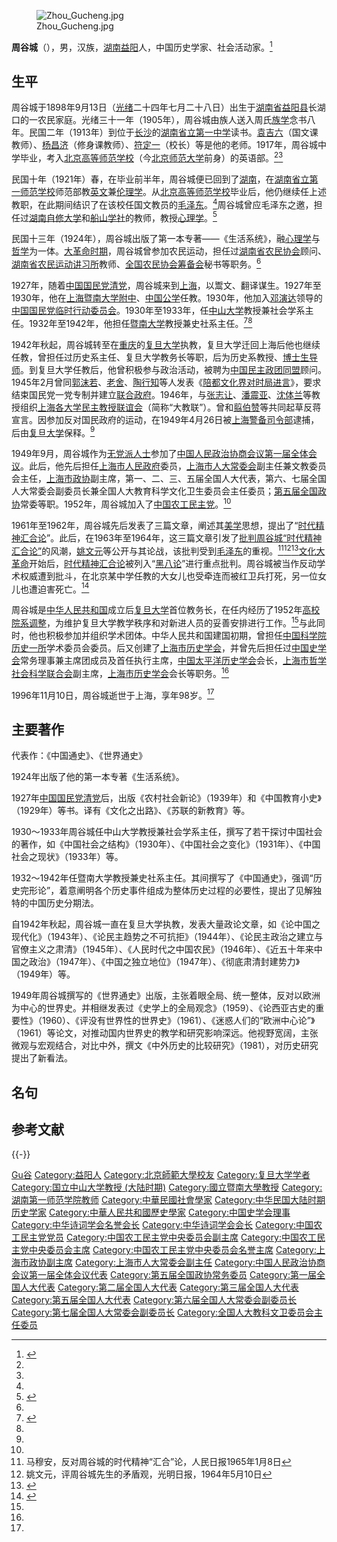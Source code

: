 [[File:Zhou_Gucheng.jpg|thumb]]

'''周谷城'''（{{bd|1898年|9月13日|1996年|11月10日|catIdx=Zhou周}}），男，汉族，[[湖南省|湖南]][[益阳县|益阳]]人，中国历史学家、社会活动家。<ref name=zs>{{Cite web |url=http://gjs.sysu.edu.cn/zsdxxs/ms/10168.htm |title=周谷城教授 |work=中山大学校史 |access-date=2012-05-23 |archive-url=https://web.archive.org/web/20120907182017/http://gjs.sysu.edu.cn/zsdxxs/ms/10168.htm |archive-date=2012-09-07 |dead-url=yes }}</ref>

== 生平 ==
周谷城于1898年9月13日（[[光绪|光绪]]二十四年七月二十八日）出生于[[湖南省|湖南省]][[益阳县|益阳县]]长湖口的一农民家庭。光绪三十一年（1905年），周谷城由族人送入周氏[[族学|族学]]念书八年。民国二年（1913年）到位于[[长沙|长沙]]的[[湖南省立第一中学|湖南省立第一中学]]读书。[[袁吉六|袁吉六]]（国文课教师）、[[杨昌济|杨昌济]]（修身课教师）、[[符定一|符定一]]（校长）等是他的老师。1917年，周谷城中学毕业，考入[[北京高等师范学校|北京高等师范学校]]（今[[北京师范大学|北京师范大学]]前身）的英语部。<ref name=shdx/><ref name=zs/>

民国十年（1921年）春，在毕业前半年，周谷城便已回到了[[湖南|湖南]]，在[[湖南省立第一师范学校|湖南省立第一师范学校]]师范部教[[英文|英文]]兼[[伦理学|伦理学]]。从[[北京高等师范学校|北京高等师范学校]]毕业后，他仍继续任上述教职，在此期间结识了在该校任国文教员的[[毛泽东|毛泽东]]。<ref name=zs/>周谷城曾应毛泽东之邀，担任过[[湖南自修大学|湖南自修大学]]和[[船山学社|船山学社]]的教师，教授[[心理学|心理学]]。<ref name=shdx>{{Cite web|url=http://theory.people.com.cn/GB/40552/3753862.html|title=史海丹心周谷城|work=人民网|date=2005-10-10|access-date=2012-05-23|archive-url=https://web.archive.org/web/20090805210914/http://theory.people.com.cn/GB/40552/3753862.html|archive-date=2009-08-05|dead-url=yes}}</ref>

民国十三年（1924年），周谷城出版了第一本专著——《生活系统》，融[[心理学|心理学]]与[[哲学|哲学]]为一体。[[大革命时期|大革命时期]]，周谷城曾参加农民运动，担任过[[湖南省农民协会|湖南省农民协会]]顾问、[[湖南省农民运动讲习所|湖南省农民运动讲习所]]教师、[[全国农民协会筹备会|全国农民协会筹备会]]秘书等职务。<ref name=zs/>

1927年，随着[[中国国民党清党|中国国民党清党]]，周谷城来到[[上海|上海]]，以鬻文、翻译谋生。1927年至1930年，他在[[上海|上海]][[暨南大学附中|暨南大学附中]]、[[中国公学|中国公学]]任教。1930年，他加入[[邓演达|邓演达]]领导的[[中国国民党临时行动委员会|中国国民党临时行动委员会]]。1930年至1933年，任[[中山大学|中山大学]]教授兼社会学系主任。1932年至1942年，他担任[[暨南大学|暨南大学]]教授兼史社系主任。<ref>{{Cite web |url=http://cpc.people.com.cn/GB/7301976.html |title=周谷城 |work=中国共产党新闻网 |accessdate=2012-05-23 |archive-date=2016-03-04 |archive-url=https://web.archive.org/web/20160304071302/http://cpc.people.com.cn/GB/7301976.html |dead-url=no }}</ref><ref name=zs/>

1942年秋起，周谷城转至在[[重庆|重庆]]的[[复旦大学|复旦大学]]执教，复旦大学迁回上海后他也继续任教，曾担任过历史系主任、复旦大学教务长等职，后为历史系教授、[[博士生导师|博士生导师]]。到复旦大学任教后，他曾积极参与政治活动，被聘为[[中国民主政团同盟|中国民主政团同盟]]顾问。1945年2月曾同[[郭沫若|郭沫若]]、[[老舍|老舍]]、[[陶行知|陶行知]]等人发表《[[陪都文化界对时局进言|陪都文化界对时局进言]]》，要求结束国民党一党专制并建立[[联合政府|联合政府]]。1946年，与[[张志让|张志让]]、[[潘震亚|潘震亚]]、[[沈体兰|沈体兰]]等教授组织[[上海各大学民主教授联谊会|上海各大学民主教授联谊会]]（简称“大教联”）。曾和[[翦伯赞|翦伯赞]]等共同起草反蒋宣言。因参加反对国民政府的运动，在1949年4月26日被[[上海警备司令部|上海警备司令部]]逮捕，后由[[复旦大学|复旦大学]]保释。<ref name=fdr/>

1949年9月，周谷城作为[[无党派人士|无党派人士]]参加了[[中国人民政治协商会议第一届全体会议|中国人民政治协商会议第一届全体会议]]。此后，他先后担任[[上海市人民政府|上海市人民政府]]委员，[[上海市人民代表大会|上海市人大常委会]]副主任兼文教委员会主任，[[上海市政协|上海市政协]]副主席，第一、二、三、五届全国人大代表，第六、七届全国人大常委会副委员长兼全国人大教育科学文化卫生委员会主任委员；[[第五届全国政协|第五届全国政协]]常委等职。1952年，周谷城加入了[[中国农工民主党|中国农工民主党]]。<ref name=zs/>

1961年至1962年，周谷城先后发表了三篇文章，阐述其[[美学|美学]]思想，提出了“[[时代精神汇合论|时代精神汇合论]]”。此后，在1963年至1964年，这三篇文章引发了[[时代精神汇合论|批判周谷城“时代精神汇合论”]]的风潮，[[姚文元|姚文元]]等公开与其论战，该批判受到[[毛泽东|毛泽东]]的重视。<ref>马穆安，反对周谷城的时代精神“汇合”论，人民日报1965年1月8日</ref><ref>姚文元，评周谷城先生的矛盾观，光明日报，1964年5月10日</ref><ref>{{Cite web |url=http://www.people.com.cn/GB/shizheng/8198/30446/30450/2210088.html |title=毛泽东与《光明日报》（上） |work=中国共产党新闻网 |author=穆欣 |accessdate=2012-05-23 |archive-date=2016-03-04 |archive-url=https://web.archive.org/web/20160304091417/http://www.people.com.cn/GB/shizheng/8198/30446/30450/2210088.html |dead-url=no }}</ref>[[文化大革命|文化大革命]]开始后，[[时代精神汇合论|时代精神汇合论]]被列入“[[黑八论|黑八论]]”进行重点批判。周谷城被当作反动学术权威遭到批斗，在北京某中学任教的大女儿也受牵连而被红卫兵打死，另一位女儿也遭迫害死亡。<ref name=fdr>{{Cite web |url=http://www.fudan.org.cn/archives/11046 |title=周谷城——豁达人生，心如海天 |work=复旦人（试刊）第6期，第24-29页 |accessdate=2012-05-23 |archive-date=2015-04-20 |archive-url=https://web.archive.org/web/20150420054705/http://www.fudan.org.cn/archives/11046 |dead-url=yes }}</ref>

周谷城是[[中华人民共和国|中华人民共和国]]成立后[[复旦大学|复旦大学]]首位教务长，在任内经历了1952年[[高校院系调整|高校院系调整]]，为维护复旦大学教学秩序和对新进人员的妥善安排进行工作。<ref name=fdr/>与此同时，他也积极参加并组织学术团体。中华人民共和国建国初期，曾担任[[中国科学院历史一所|中国科学院历史一所]]学术委员会委员。后又创建了[[上海市历史学会|上海市历史学会]]，并曾先后担任过[[中国史学会|中国史学会]]常务理事兼主席团成员及首任执行主席，[[中国太平洋历史学会|中国太平洋历史学会]]会长，[[上海市哲学社会科学联合会|上海市哲学社会科学联合会]]副主席，[[上海市历史学会|上海市历史学会]]会长等职务。<ref name=zs/>

1996年11月10日，周谷城逝世于上海，享年98岁。<ref name=zs/>

==主要著作==
代表作：《中国通史》、《世界通史》

1924年出版了他的第一本专著《生活系统》。

1927年[[中国国民党清党|中国国民党清党]]后，出版《农村社会新论》（1939年）和《中国教育小史》（1929年）等书。译有《文化之出路》、《苏联的新教育》等。

1930～1933年周谷城任中山大学教授兼社会学系主任，撰写了若干探讨中国社会的著作，如《中国社会之结构》（1930年）、《中国社会之变化》（1931年）、《中国社会之现状》（1933年）等。

1932～1942年任暨南大学教授兼史社系主任。其间撰写了《中国通史》，强调“历史完形论”，着意阐明各个历史事件组成为整体历史过程的必要性，提出了见解独特的中国历史分期法。

自1942年秋起，周谷城一直在复旦大学执教，发表大量政论文章，如《论中国之现代化》（1943年）、《论民主趋势之不可抗拒》（1944年）、《论民主政治之建立与官僚主义之肃清》（1945年）、《人民时代之中国农民》（1946年）、《近五十年来中国之政治》（1947年）、《中国之独立地位》（1947年）、《彻底肃清封建势力》（1949年）等。

1949年周谷城撰写的《世界通史》出版，主张着眼全局、统一整体，反对以欧洲为中心的世界史。并相继发表过《史学上的全局观念》（1959）、《论西亚古史的重要性》（1960）、《评没有世界性的世界史》（1961）、《迷惑人们的“欧洲中心论”》（1961）等论文，对推动国内世界史的教学和研究影响深远。他视野宽阔，主张微观与宏观结合，对比中外，撰文《中外历史的比较研究》（1981），对历史研究提出了新看法。

==名句==
{{Quote box
 |quote  = 未来中国首要之件便是，人人能有机会坐在抽水马桶上大便。
 |source = 历史学家、[[暨南大学|暨南大学]]教授<br>'''周谷城'''<br>1932年11月<br>上海《东方杂志》向中国各界400余知名人物遍发通启，征集“中国梦”<ref>[https://m.sohu.com/a/325550059_323328/?pvid=000115_3w_a 中国有多少人还没用上马桶？] {{Wayback|url=https://m.sohu.com/a/325550059_323328/?pvid=000115_3w_a |date=20210509162939 }}搜狐，2019年7月9日</ref><ref>[https://m.guancha.cn/ShiYang/2014_10_03_272491.shtml 施洋：从细微处体会新中国——这个国庆不用倒马桶] {{Wayback|url=https://m.guancha.cn/ShiYang/2014_10_03_272491.shtml |date=20210510144338 }}观察者，2014年10月3日</ref>
 |width  = 50%
 |align  = center
}}

== 参考文献 ==
{{Reflist|2}}

{{-}}
{{start box}}
{{s-ppo}}
{{s-before|[[季方|季方]]}}
{{s-title|[[中国农工民主党中央委员会|中国农工民主党中央委员会]]主席|1987年1月－1988年}}
{{S-after|[[卢嘉锡|卢嘉锡]]}}
{{end box}}

{{全国人大常委会副委员长}}
{{Navboxes
| title  = 周谷城在[[中国史学会|中国史学会]]的职务
| list1  =
{{中国史学会第一届理事会}}
}}
{{Navboxes 
| title  = 周谷城在[[中国农工民主党|中国农工民主党]]的职务
| list1  =
{{中国农工民主党第七届中央委员会}}
{{中国农工民主党第八届中央委员会}}
{{中国农工民主党第九届中央委员会}}
{{中国农工民主党第十届中央委员会}}
{{中国农工民主党第十一届中央委员会}}
}}
{{Navboxes
| title  = 周谷城在[[中华诗词学会|中华诗词学会]]的职务
| list1  =
{{中华诗词学会第一届理事会}}
}}

{{Authority control}}
{{DEFAULTSORT:Zhou周}}
[[Category:周姓|Gu谷]]
[[Category:益阳人|Category:益阳人]]
[[Category:北京師範大學校友|Category:北京師範大學校友]]
[[Category:复旦大学学者|Category:复旦大学学者]]
[[Category:国立中山大学教授_(大陆时期)|Category:国立中山大学教授 (大陆时期)]]
[[Category:國立暨南大學教授|Category:國立暨南大學教授]]
[[Category:湖南第一师范学院教师|Category:湖南第一师范学院教师]]
[[Category:中華民國社會學家|Category:中華民國社會學家]]
[[Category:中华民国大陆时期历史学家|Category:中华民国大陆时期历史学家]]
[[Category:中華人民共和國歷史學家|Category:中華人民共和國歷史學家]]
[[Category:中国史学会理事|Category:中国史学会理事]]
[[Category:中华诗词学会名誉会长|Category:中华诗词学会名誉会长]]
[[Category:中华诗词学会会长|Category:中华诗词学会会长]]
[[Category:中国农工民主党党员|Category:中国农工民主党党员]]
[[Category:中国农工民主党中央委员会副主席|Category:中国农工民主党中央委员会副主席]]
[[Category:中国农工民主党中央委员会主席|Category:中国农工民主党中央委员会主席]]
[[Category:中国农工民主党中央委员会名誉主席|Category:中国农工民主党中央委员会名誉主席]]
[[Category:上海市政协副主席|Category:上海市政协副主席]]
[[Category:上海市人大常委会副主任|Category:上海市人大常委会副主任]]
[[Category:中国人民政治协商会议第一届全体会议代表|Category:中国人民政治协商会议第一届全体会议代表]]
[[Category:第五届全国政协常务委员|Category:第五届全国政协常务委员]]
[[Category:第一届全国人大代表|Category:第一届全国人大代表]]
[[Category:第二届全国人大代表|Category:第二届全国人大代表]]
[[Category:第三届全国人大代表|Category:第三届全国人大代表]]
[[Category:第五届全国人大代表|Category:第五届全国人大代表]]
[[Category:第六届全国人大常委会副委员长|Category:第六届全国人大常委会副委员长]]
[[Category:第七届全国人大常委会副委员长|Category:第七届全国人大常委会副委员长]]
[[Category:全国人大教科文卫委员会主任委员|Category:全国人大教科文卫委员会主任委员]]